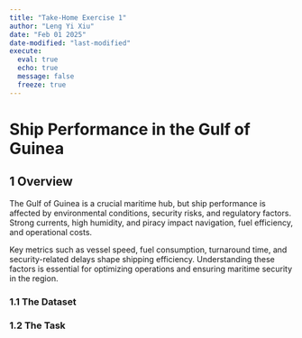 ```yaml
---
title: "Take-Home Exercise 1"
author: "Leng Yi Xiu"
date: "Feb 01 2025"
date-modified: "last-modified"
execute: 
  eval: true
  echo: true
  message: false
  freeze: true
---
```


# Ship Performance in the Gulf of Guinea

## 1 Overview

The Gulf of Guinea is a crucial maritime hub, but ship performance is affected by environmental conditions, security risks, and regulatory factors. Strong currents, high humidity, and piracy impact navigation, fuel efficiency, and operational costs.

Key metrics such as vessel speed, fuel consumption, turnaround time, and security-related delays shape shipping efficiency. Understanding these factors is essential for optimizing operations and ensuring maritime security in the region.

### 1.1 The Dataset

### 1.2 The Task
